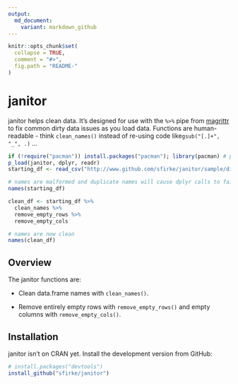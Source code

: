 ```yaml
---
output:
  md_document:
    variant: markdown_github
---
```


<!-- README.md is generated from README.Rmd. Please edit that file -->

```r
knitr::opts_chunk$set(
  collapse = TRUE, 
  comment = "#>",
  fig.path = "README-"  
)
```

# janitor

janitor helps clean data.  It's designed for use with the `%>%` pipe from [magrittr](https://github.com/smbache/magrittr) to fix common dirty data issues as you load data.  Functions are human-readable - think `clean_names()` instead of re-using code like`gsub("[.]+", "_", .)` ...


```r
if (!require("pacman")) install.packages("pacman"); library(pacman) # pacman rules
p_load(janitor, dplyr, readr)
starting_df <- read_csv("http://www.github.com/sfirke/janitor/sample/dirty_data.csv")

# names are malformed and duplicate names will cause dplyr calls to fail
names(starting_df)

clean_df <- starting_df %>%
  clean_names %>%
  remove_empty_rows %>%
  remove_empty_cols

# names are now clean
names(clean_df)

```

## Overview

The janitor functions are:

* Clean data.frame names with `clean_names()`.

* Remove entirely empty rows with `remove_empty_rows()` and empty columns with `remove_empty_cols()`.

## Installation

janitor isn't on CRAN yet.  Install the development version from GitHub:

```r
# install.packages("devtools")
install_github("sfirke/janitor")
```
